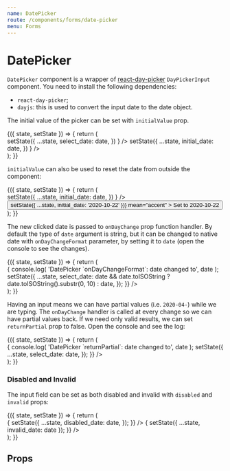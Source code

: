 ```yaml
---
name: DatePicker
route: /components/forms/date-picker
menu: Forms
---
```





# DatePicker

`DatePicker` component is a wrapper of [react-day-picker](https://react-day-picker.js.org/) `DayPickerInput` component.
You need to install the following dependencies:

-   `react-day-picker`;
-   `dayjs`: this is used to convert the input date to the date object.

The initial value of the picker can be set with `initialValue` prop.

<Playground>
    <div className="storybook-container borrow-ui">
        <FormsStoryWrapper initialState={{ select_date: null, initial_date: '2020-06-22' }}>
            {({ state, setState }) => {
                return (
                    <div style={{ width: 400, height: 400 }}>
                        <Field label="Select a date">
                            <DatePicker
                                onDayChange={(date) =>
                                    setState({
                                        ...state,
                                        select_date: date,
                                    })
                                }
                            />
                        </Field>
                        <Field label="Picker with initial date">
                            <DatePicker
                                initialValue={state.initial_date}
                                onDayChange={(date) =>
                                    setState({
                                        ...state,
                                        initial_date: date,
                                    })
                                }
                            />
                        </Field>
                    </div>
                );
            }}
        </FormsStoryWrapper>
    </div>
</Playground>

`initialValue` can also be used to reset the date from outside the component:

<Playground>
    <div className="storybook-container borrow-ui">
        <FormsStoryWrapper initialState={{ select_date: null, initial_date: '2020-06-22' }}>
            {({ state, setState }) => {
                return (
                    <div style={{ width: 400, height: 400 }}>
                        <Field label="Picker with initial date">
                            <DatePicker
                                initialValue={state.initial_date}
                                onDayChange={(date) =>
                                    setState({
                                        ...state,
                                        initial_date: date,
                                    })
                                }
                            />
                        </Field>
                        <Button
                            onClick={() => setState({ ...state, initial_date: '2020-10-22' })}
                            mean="accent"
                        >
                            Set to 2020-10-22
                        </Button>
                    </div>
                );
            }}
        </FormsStoryWrapper>
    </div>
</Playground>

The new clicked date is passed to `onDayChange` prop function handler.
By default the type of `date` argument is string, but it can be changed to native date
with `onDayChangeFormat` parameter, by setting it to `date` (open the console to see the changes).

<Playground>
    <div className="storybook-container borrow-ui">
        <FormsStoryWrapper initialState={{ select_date: null }}>
            {({ state, setState }) => {
                return (
                    <div style={{ width: 400, height: 350 }}>
                        <Field label="Select a date">
                            <DatePicker
                                onDayChangeFormat="date"
                                onDayChange={(date) => {
                                    console.log(
                                        'DatePicker `onDayChangeFormat`: date changed to',
                                        date
                                    );
                                    setState({
                                        ...state,
                                        select_date:
                                            date && date.toISOString
                                                ? date.toISOString().substr(0, 10)
                                                : date,
                                    });
                                }}
                            />
                        </Field>
                    </div>
                );
            }}
        </FormsStoryWrapper>
    </div>
</Playground>

Having an input means we can have partial values (i.e. `2020-04-`) while we are typing.
The `onDayChange` handler is called at every change so we can have partial values back.
If we need only valid results, we can set `returnPartial` prop to false.
Open the console and see the log:

<Playground>
    <div className="storybook-container borrow-ui">
        <FormsStoryWrapper initialState={{ select_date: null }}>
            {({ state, setState }) => {
                return (
                    <div style={{ width: 400, height: 350 }}>
                        <Field label="Select a date">
                            <DatePicker
                                returnPartial={false}
                                onDayChange={(date) => {
                                    console.log(
                                        'DatePicker `returnPartial`: date changed to',
                                        date
                                    );
                                    setState({
                                        ...state,
                                        select_date: date,
                                    });
                                }}
                            />
                        </Field>
                    </div>
                );
            }}
        </FormsStoryWrapper>
    </div>
</Playground>

### Disabled and Invalid

The input field can be set as both disabled and invalid with `disabled` and `invalid` props:

<Playground>
    <div className="storybook-container borrow-ui">
        <FormsStoryWrapper
            initialState={{ disabled_date: '2020-06-25', invalid_date: '2020-04-01' }}
        >
            {({ state, setState }) => {
                return (
                    <div style={{ width: 400, height: 400 }}>
                        <Field label="Disabled date">
                            <DatePicker
                                disabled={true}
                                initialValue={state.disabled_date}
                                onDayChange={(date) => {
                                    setState({
                                        ...state,
                                        disabled_date: date,
                                    });
                                }}
                            />
                        </Field>
                        <Field label="Invalid date (pick `2020-04-01`)">
                            <DatePicker
                                invalid={state.invalid_date === '2020-04-01'}
                                initialValue={state.invalid_date}
                                onDayChange={(date) => {
                                    setState({ ...state, invalid_date: date });
                                }}
                            />
                        </Field>
                    </div>
                );
            }}
        </FormsStoryWrapper>
    </div>
</Playground>

## Props

<Props of={DatePicker} />
